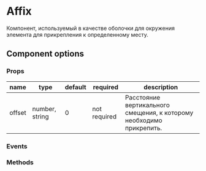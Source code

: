 
<Meta of={VaAffix} />

# Affix

Компонент, используемый в качестве оболочки для окружения элемента для прикрепления к определенному месту.

## Component options

### Props

|  name  | type           | default | required     | description                                                          |
|--------|----------------|---------|--------------|----------------------------------------------------------------------|
| offset | number, string | 0       | not required | Расстояние вертикального смещения, к которому необходимо прикрепить. |

### Events

### Methods
